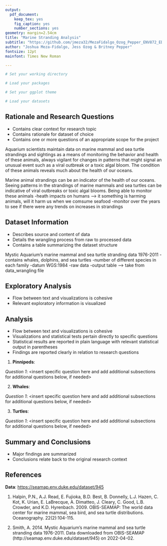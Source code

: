 ```yaml
---
output: 
  pdf_document:
    keep_tex: yes
    fig_caption: yes
    number_sections: yes
geometry: margin=2.54cm
title: "Marine Stranding Analysis"
subtitle: "https://github.com/jmeza32/MezaFidalgo_Ozog_Pepper_ENV872_EDA_FinalProject.git"
author: "Joshua Meza-Fidalgo, Jess Ozog & Britney Pepper"
fontsize: 12pt
mainfont: Times New Roman

---
```


\newpage
\tableofcontents 
\newpage
\listoftables 
\newpage
\listoffigures 
\newpage

```r
# Set your working directory

# Load your packages

# Set your ggplot theme

# Load your datasets


```


## Rationale and Research Questions
* Contains clear context for research topic
* Contains rationale for dataset of choice
* Contains one or more questions of an appropriate scope for the project



Aquarium scientists maintain data on marine mammal and sea turtle strandings and sightings as a means of monitoring the behavior and health of these animals, always vigilant for changes in patterns that might signal an unusual event such as a viral outbreak or a toxic algal bloom. The condition of these animals reveals much about the health of our oceans.

Marine animal strandings can be an indicator of the health of our oceans. Seeing patterns in the strandings of marine mammals and sea turtles can be indicative of viral outbreaks or toxic algal blooms. Being able to monitor these animals 
-heath impacts on humans --> it something is harming animals, will it harm us when we comsume seafood
-monitor over the years to see if there were any trends on increases in strandings



\newpage

## Dataset Information
* Describes source and content of data
* Details the wrangling process from raw to processed data
* Contains a table summarizing the dataset structure


Mystic Aquarium's marine mammal and sea turtle stranding data 1976-2011
-contains whales, dolphins, and sea turtles
-number of different species in each family
-datum WGS:1984
-raw data
-output table --> take from data_wrangling file


\newpage

## Exploratory Analysis 
* Flow between text and visualizations is cohesive
* Relevant exploratory information is visualized




\newpage

## Analysis
* Flow between text and visualizations is cohesive
* Visualizations and statistical tests pertain directly to specific questions 
* Statistical results are reported in plain language with relevant statistical output in parentheses 
* Findings are reported clearly in relation to research questions


1. **Pinnipeds**:

*Question 1*: <insert specific question here and add additional subsections for additional questions below, if needed>


2. **Whales**:

*Question 1*: <insert specific question here and add additional subsections for additional questions below, if needed>


3. **Turtles**:

*Question 1*: <insert specific question here and add additional subsections for additional questions below, if needed>




\newpage

## Summary and Conclusions
* Major findings are summarized
* Conclusions relate back to the original research context 




\newpage


## References

**Data**: <https://seamap.env.duke.edu/dataset/945> 

1. Halpin, P.N., A.J. Read, E. Fujioka, B.D. Best, B. Donnelly, L.J. Hazen, C. Kot, K. Urian, E. LaBrecque, A. Dimatteo, J. Cleary, C. Good, L.B. Crowder, and K.D. Hyrenbach. 2009. OBIS-SEAMAP: The world data center for marine mammal, sea bird, and sea turtle distributions. Oceanography. 22(2):104-115.

2. Smith, A. 2014. Mystic Aquarium's marine mammal and sea turtle stranding data 1976-2011. Data downloaded from OBIS-SEAMAP (http://seamap.env.duke.edu/dataset/945) on 2022-04-02.


